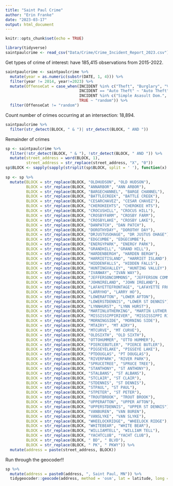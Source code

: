 ```yaml
---
title: "Saint Paul Crime"
author: "Erin Franke"
date: "2023-03-17"
output: html_document
---
```


```r
knitr::opts_chunk$set(echo = TRUE)
```

```r
library(tidyverse)
saintpaulcrime <- read_csv("Data/Crime/Crime_Incident_Report_2023.csv")
```

Get types of crime of interest: have 185,415 observations from 2015-2022.

```r
saintpaulcrime <- saintpaulcrime %>%
  mutate(year = as.numeric(substr(DATE, 1, 4))) %>%
  filter(year != 2014, year!=2023) %>%
  mutate(OffenseCat = case_when(INCIDENT %in% c("Theft", "Burglary", "Vandalism", "Narcotics", "Criminal Damage", "Graffiti", "THEFT") ~ "Theft", 
                                INCIDENT == "Auto Theft" ~ "Auto Theft",
                                INCIDENT %in% c("Simple Asasult Dom.", "Robbery", "Agg. Assault", "Agg. Assault Dom.", "Rape", "Arson", "Simple Assault Dom.", "Simple Assault Dom", "Homicide", "Agg. Assault Dom") ~ "Violent", 
                                TRUE ~ "random")) %>%
  filter(OffenseCat != "random")
```

Count number of crimes occurring at an intersection: 18,894.

```r
saintpaulcrime %>%
  filter(str_detect(BLOCK, " & ")| str_detect(BLOCK, " AND "))
```

Remainder of crimes

```r
sp <- saintpaulcrime %>%
  filter(!str_detect(BLOCK, " & "), !str_detect(BLOCK, " AND ")) %>%
  mutate(street_address = word(BLOCK, 1),
         street_address = str_replace(street_address, "X", "0"))
sp$BLOCK <- sapply(sapply(strsplit(sp$BLOCK, split = ' '), function(x) x[2:length(x)]), paste, collapse = ' ')
  
sp <- sp %>%
  mutate(BLOCK = str_replace(BLOCK, "OLDHUDSON", "OLD HUDSON"), 
         BLOCK = str_replace(BLOCK, "ANNARBOR", "ANN ARBOR"), 
         BLOCK = str_replace(BLOCK, "BARGECHANNEL", "BARGE CHANNEL"), 
         BLOCK = str_replace(BLOCK, "BATTLECREEK", "BATTLE CREEK"), 
         BLOCK = str_replace(BLOCK, "CESARCHAVEZ", "CESAR CHAVEZ"), 
         BLOCK = str_replace(BLOCK, "CHEROKEEHTS", "CHEROKEE HTS"), 
         BLOCK = str_replace(BLOCK, "CROCUSHILL", "CROCUS HILL"), 
         BLOCK = str_replace(BLOCK, "CROSBYFARM", "CROSBY FARM"), 
         BLOCK = str_replace(BLOCK, "CROSBYLAKE", "CROSBY LAKE"),
         BLOCK = str_replace(BLOCK, "DANPATCH", "DAN PATCH"), 
         BLOCK = str_replace(BLOCK, "DOROTHYDAY", "DOROTHY DAY"),
         BLOCK = str_replace(BLOCK, "DRJUSTUSOHAGE", "DR JUSTUS OHAGE"), 
         BLOCK = str_replace(BLOCK, "EDGCUMBE", "EDGECUMBE"), 
         BLOCK = str_replace(BLOCK, "ENERGYPARK", "ENERGY PARK"), 
         BLOCK = str_replace(BLOCK, "GRANDHILL", "GRAND HILL"), 
         BLOCK = str_replace(BLOCK, "HARDENBERGH", "HARDEN BERGH"), 
         BLOCK = str_replace(BLOCK, "HARRIETISLAND", "HARRIET ISLAND"), 
         BLOCK = str_replace(BLOCK, "HIDDENFALLS", "HIDDEN FALLS"), 
         BLOCK = str_replace(BLOCK, "HUNTINGVALLEY", "HUNTING VALLEY"), 
         BLOCK = str_replace(BLOCK, "IVANWAY", "IVAN WAY"),
         BLOCK = str_replace(BLOCK, "JEFFERSONCOMMONS", "JEFFERSON COMMONS"), 
         BLOCK = str_replace(BLOCK, "JOHNIRELAND", "JOHN IRELAND"), 
         BLOCK = str_replace(BLOCK, "LAFAYETTEFRONTAGE", "LAFAYETTE FRONTAGE"), 
         BLOCK = str_replace(BLOCK, "LARRYHO", "LARRY HO"), 
         BLOCK = str_replace(BLOCK, "LOWERAFTON", "LOWER AFTON"), 
         BLOCK = str_replace(BLOCK, "LOWERSTDENNIS", "LOWER ST DENNIS"), 
         BLOCK = str_replace(BLOCK, "LYNNHURST", "LYNN HURST"), 
         BLOCK = str_replace(BLOCK, "MARTINLUTHERKING", "MARTIN LUTHER KING"), 
         BLOCK = str_replace(BLOCK, "MISSISSIPPIRIVER", "MISSISSIPPI RIVER"), 
         BLOCK = str_replace(BLOCK, "MORNINGSIDE", "MORNING SIDE"), 
         BLOCK = str_replace(BLOCK, "MTAIRY", "MT AIRY"), 
         BLOCK = str_replace(BLOCK, "MTCURVE", "MT CURVE"), 
         BLOCK = str_replace(BLOCK, "OLDSIXTH", "OLD SIXTH"), 
         BLOCK = str_replace(BLOCK, "OTTOHUMMER", "OTTO HUMMER"), 
         BLOCK = str_replace(BLOCK, "PIERCEBUTLER", "PIERCE BUTLER"),
         BLOCK = str_replace(BLOCK, "PIGSEYELAKE", "PIGSEYE LAKE"), 
         BLOCK = str_replace(BLOCK, "PTDOUGLAS", "PT DOUGLAS"), 
         BLOCK = str_replace(BLOCK, "RIVERPARK", "RIVER PARK"), 
         BLOCK = str_replace(BLOCK, "SPRUCETREE", "SPRUCE TREE"), 
         BLOCK = str_replace(BLOCK, "STANTHONY", "ST ANTHONY"), 
         BLOCK = str_replace(BLOCK, "STALBANS", "ST ALBANS"), 
         BLOCK = str_replace(BLOCK, "STCLAIR", "ST CLAIR"), 
         BLOCK = str_replace(BLOCK, "STDENNIS", "ST DENNIS"), 
         BLOCK = str_replace(BLOCK, "STPAUL", "ST PAUL"), 
         BLOCK = str_replace(BLOCK, "STPETER", "ST PETER"), 
         BLOCK = str_replace(BLOCK, "TROUTBROOK", "TROUT BROOK"), 
         BLOCK = str_replace(BLOCK, "UPPERAFTON", "UPPER AFTON"), 
         BLOCK = str_replace(BLOCK, "UPPERSTDENNIS", "UPPER ST DENNIS"), 
         BLOCK = str_replace(BLOCK, "VANBUREN", "VAN BUREN"),
         BLOCK = str_replace(BLOCK, "VANSLYKE", "VAN SLYKE"), 
         BLOCK = str_replace(BLOCK, "WHEELOCKRIDGE", "WHEELOCK RIDGE"), 
         BLOCK = str_replace(BLOCK, "WHITEBEAR", "WHITE BEAR"), 
         BLOCK = str_replace(BLOCK, "WILLIAMTELL", "WILLIAM TELL"), 
         BLOCK = str_replace(BLOCK, "YACHTCLUB", "YACHT CLUB"), 
         BLOCK = str_replace(BLOCK, " BD", " BLVD"),
         BLOCK = str_replace(BLOCK, " PK", " PKWY")) %>%
  mutate(address = paste(street_address, BLOCK))
```

Run through the geocoder!! 

```r
sp %>%
  mutate(address = paste0(address, ", Saint Paul, MN")) %>%
  tidygeocoder::geocode(address, method = 'osm', lat = latitude, long = longitude)
```


